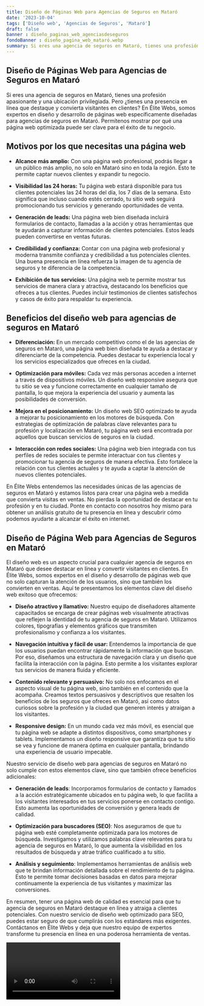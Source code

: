 ```yaml
---
title: Diseño de Páginas Web para Agencias de Seguros en Mataró
date: '2023-10-04'
tags: ['Diseño web', 'Agencias de Seguros', 'Mataró']
draft: false
banner : diseño_paginas_web_agenciasdeseguros
fondoBanner : diseño_pagina_web_mataró.webp
summary: Si eres una agencia de seguros en Mataró, tienes una profesión apasionante y una ubicación privilegiada. Pero ¿tienes una presencia en línea que destaque y convierta visitantes en clientes? En Élite Webs, somos expertos en diseño y desarrollo de páginas web específicamente diseñadas para agencias de seguros en Mataró. Permítenos mostrar por qué una página web optimizada puede ser clave para el éxito de tu negocio.
---
```


## **Diseño de Páginas Web para Agencias de Seguros en Mataró**

Si eres una agencia de seguros en Mataró, tienes una profesión apasionante y una ubicación privilegiada. Pero ¿tienes una presencia en línea que destaque y convierta visitantes en clientes? En Élite Webs, somos expertos en diseño y desarrollo de páginas web específicamente diseñadas para agencias de seguros en Mataró. Permítenos mostrar por qué una página web optimizada puede ser clave para el éxito de tu negocio.

## **Motivos por los que necesitas una página web**

- **Alcance más amplio:** Con una página web profesional, podrás llegar a un público más amplio, no solo en Mataró sino en toda la región. Esto te permite captar nuevos clientes y expandir tu negocio.

- **Visibilidad las 24 horas:** Tu página web estará disponible para tus clientes potenciales las 24 horas del día, los 7 días de la semana. Esto significa que incluso cuando estés cerrado, tu sitio web seguirá promocionando tus servicios y generando oportunidades de venta.

- **Generación de leads:** Una página web bien diseñada incluirá formularios de contacto, llamadas a la acción y otras herramientas que te ayudarán a capturar información de clientes potenciales. Estos leads pueden convertirse en ventas futuras.

- **Credibilidad y confianza:** Contar con una página web profesional y moderna transmite confianza y credibilidad a tus potenciales clientes. Una buena presencia en línea refuerza la imagen de tu agencia de seguros y te diferencia de la competencia.

- **Exhibición de tus servicios:** Una página web te permite mostrar tus servicios de manera clara y atractiva, destacando los beneficios que ofreces a tus clientes. Puedes incluir testimonios de clientes satisfechos y casos de éxito para respaldar tu experiencia.

## **Beneficios del diseño web para agencias de seguros en Mataró**

- **Diferenciación:** En un mercado competitivo como el de las agencias de seguros en Mataró, una página web bien diseñada te ayuda a destacar y diferenciarte de la competencia. Puedes destacar tu experiencia local y los servicios especializados que ofreces en la ciudad.

- **Optimización para móviles:** Cada vez más personas acceden a internet a través de dispositivos móviles. Un diseño web responsive asegura que tu sitio se vea y funcione correctamente en cualquier tamaño de pantalla, lo que mejora la experiencia del usuario y aumenta las posibilidades de conversión.

- **Mejora en el posicionamiento:** Un diseño web SEO optimizado te ayuda a mejorar tu posicionamiento en los motores de búsqueda. Con estrategias de optimización de palabras clave relevantes para tu profesión y localización en Mataró, tu página web será encontrada por aquellos que buscan servicios de seguros en la ciudad.

- **Interacción con redes sociales:** Una página web bien integrada con tus perfiles de redes sociales te permite interactuar con tus clientes y promocionar tu agencia de seguros de manera efectiva. Esto fortalece la relación con tus clientes actuales y te ayuda a captar la atención de nuevos clientes potenciales.

En Élite Webs entendemos las necesidades únicas de las agencias de seguros en Mataró y estamos listos para crear una página web a medida que convierta visitas en ventas. No pierdas la oportunidad de destacar en tu profesión y en tu ciudad. Ponte en contacto con nosotros hoy mismo para obtener un análisis gratuito de tu presencia en línea y descubrir cómo podemos ayudarte a alcanzar el éxito en internet.

<GifSeo />

<Cta />

## Diseño de Página Web para Agencias de Seguros en Mataró

El diseño web es un aspecto crucial para cualquier agencia de seguros en Mataró que desee destacar en línea y convertir visitantes en clientes. En Élite Webs, somos expertos en el diseño y desarrollo de páginas web que no solo capturan la atención de los usuarios, sino que también los convierten en ventas. Aquí te presentamos los elementos clave del diseño web exitoso que ofrecemos:

- **Diseño atractivo y llamativo:** Nuestro equipo de diseñadores altamente capacitados se encarga de crear páginas web visualmente atractivas que reflejen la identidad de tu agencia de seguros en Mataró. Utilizamos colores, tipografías y elementos gráficos que transmiten profesionalismo y confianza a los visitantes.

- **Navegación intuitiva y fácil de usar:** Entendemos la importancia de que los usuarios puedan encontrar rápidamente la información que buscan. Por eso, diseñamos una estructura de navegación clara y un diseño que facilita la interacción con la página. Esto permite a los visitantes explorar tus servicios de manera fluida y eficiente.

- **Contenido relevante y persuasivo:** No solo nos enfocamos en el aspecto visual de tu página web, sino también en el contenido que la acompaña. Creamos textos persuasivos y descriptivos que resalten los beneficios de los seguros que ofreces en Mataró, así como datos curiosos sobre la profesión y la ciudad que generen interés y atraigan a los visitantes.

- **Responsive design:** En un mundo cada vez más móvil, es esencial que tu página web se adapte a distintos dispositivos, como smartphones y tablets. Implementamos un diseño responsive que garantiza que tu sitio se vea y funcione de manera óptima en cualquier pantalla, brindando una experiencia de usuario impecable.

Nuestro servicio de diseño web para agencias de seguros en Mataró no solo cumple con estos elementos clave, sino que también ofrece beneficios adicionales:

- **Generación de leads**: Incorporamos formularios de contacto y llamados a la acción estratégicamente ubicados en tu página web, lo que facilita a los visitantes interesados en tus servicios ponerse en contacto contigo. Esto aumenta las oportunidades de conversión y genera leads de calidad.

- **Optimización para buscadores (SEO)**: Nos aseguramos de que tu página web esté completamente optimizada para los motores de búsqueda. Investigamos y utilizamos palabras clave relevantes para tu agencia de seguros en Mataró, lo que aumenta la visibilidad en los resultados de búsqueda y atrae tráfico cualificado a tu sitio.

- **Análisis y seguimiento**: Implementamos herramientas de análisis web que te brindan información detallada sobre el rendimiento de tu página. Esto te permite tomar decisiones basadas en datos para mejorar continuamente la experiencia de tus visitantes y maximizar las conversiones.

En resumen, tener una página web de calidad es esencial para que tu agencia de seguros en Mataró destaque en línea y atraiga a clientes potenciales. Con nuestro servicio de diseño web optimizado para SEO, puedes estar seguro de que cumplirás con los estándares más exigentes. Contáctanos en Élite Webs y deja que nuestro equipo de expertos transforme tu presencia en línea en una poderosa herramienta de ventas.

<Video />

<CtaBot job='Agencias de Seguros' city='Mataró'/>

<Gmaps query='Mataró+españa+maps' />